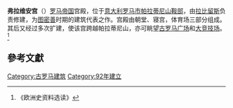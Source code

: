 {{coord|41|53|18|N|12|29|13|E|region:IT-RM_type:mountain|display=title}}
{{Infobox building
| name                 = 弗拉维安宫
| native_name          =Flavian Palace
| native_name_lang     =300px
| former_names         =
| alternate_names      =
| image                =Domus Severiana and Circo Massimo.jpg
| image_alt            =250px
| caption              =弗拉维安宫
| altitude             = 
| building_type        =
| architectural_style  =
| structural_system    =
| cost                 =
| ren_cost             =
| client               =
| owner                =
| current_tenants      = 
| landlord             =
| location             =[[File:Flag_of_Italy.svg|22px]][[意大利|意大利]][[罗马市|罗马市]][[帕拉蒂尼山|帕拉蒂尼山]]
| address              =
| location_town        =[[File:Flag_of_Italy.svg|22px]][[意大利|意大利]][[罗马市|罗马市]] 
| location_country     =[[File:Flag_of_Italy.svg|22px]][[意大利|意大利]]
| iso_region           =
| coordinates_display  = 
| latitude             =
| longitude            =
| coordinates          = 
| start_date           = 
| completion_date      = 92年
| inauguration_date    = 
| renovation_date      =
| demolition_date      =
| destruction_date     =
| height               = 
| diameter             =
| antenna_spire        =
| roof                 =
| top_floor            =
| other_dimensions     = 
| floor_count          = 
| floor_area           = 
| seating_type         =
| seating_capacity     = 
| elevator_count       =
| main_contractor      =
| architect            =
| architecture_firm    =
| structural_engineer  =
| services_engineer    =
| civil_engineer       =
| other_designers      =
| quantity_surveyor    =
| awards               =
| ren_architect        =
| ren_firm             =
| ren_str_engineer     =
| ren_serv_engineer    =
| ren_civ_engineer     =
| ren_oth_designers    =
| ren_qty_surveyor     =
| ren_awards           =
| url                  =
| references           = 
}}

'''弗拉维安宫'''（{{lang-en | Flavian Palace }}）[[罗马帝国|罗马帝国]]宫殿，位于[[意大利|意大利]][[罗马市|罗马市]][[帕拉蒂尼山|帕拉蒂尼山]][[鞍部|鞍部]]，由[[拉比留斯|拉比留斯]]负责修建，为[[图密善|图密善]]时期的建筑代表之作。宫殿由朝堂、寝宫，体育场三部分组成。其后又经过多次扩建，使该宫跨越帕拉蒂尼山，亦可眺望[[古罗马广场|古罗马广场]]和[[大竞技场|大竞技场]]。<ref>《欧洲史资料选读》</ref>

==參考文獻==
{{reflist}}

[[Category:古罗马建筑|Category:古罗马建筑]]
[[Category:92年建立|Category:92年建立]]